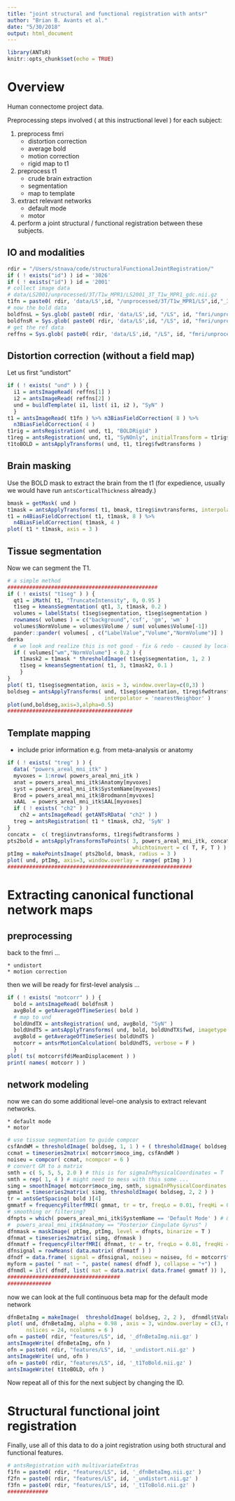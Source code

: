 ```yaml
---
title: "joint structural and functional registration with antsr"
author: "Brian B. Avants et al."
date: "5/30/2018"
output: html_document
---
```


```r
library(ANTsR)
knitr::opts_chunk$set(echo = TRUE)
```

# Overview

Human connectome project data.

Preprocessing steps involved ( at this instructional level ) for each subject:

1. preprocess fmri
    * distortion correction
    * average bold
    * motion correction
    * rigid map to t1

2. preprocess t1
    * crude brain extraction
    * segmentation
    * map to template
    
3. extract relevant networks
    * default mode
    * motor 
    
4. perform a joint structural / functional registration between these subjects.

##  IO and modalities

```r
rdir = "/Users/stnava/code/structuralFunctionalJointRegistration/"
if ( ! exists("id") ) id = '3026'
if ( ! exists("id") ) id = '2001'
# collect image data
# data/LS2001/unprocessed/3T/T1w_MPR1/LS2001_3T_T1w_MPR1_gdc.nii.gz
t1fn = paste0( rdir, 'data/LS',id, "/unprocessed/3T/T1w_MPR1/LS",id,"_3T_T1w_MPR1_gdc.nii.gz")
# now the bold data
boldfnsL = Sys.glob( paste0( rdir, 'data/LS',id, "/LS", id, "fmri/unprocessed/3T/rfMRI_REST1_*/*REST1_LR_gdc.nii.gz" ) )
boldfnsR = Sys.glob( paste0( rdir, 'data/LS',id, "/LS", id, "fmri/unprocessed/3T/rfMRI_REST1_*/*REST1_RL_gdc.nii.gz" ) )
# get the ref data
reffns = Sys.glob( paste0( rdir, 'data/LS',id, "/LS", id, "fmri/unprocessed/3T/rfMRI_REST1_*/*SBRef_gdc.nii.gz" ) )
```

##  Distortion correction (without a field map)

Let us first "undistort"

```r
if ( ! exists( "und" ) ) {
  i1 = antsImageRead( reffns[1] )
  i2 = antsImageRead( reffns[2] )
  und = buildTemplate( i1, list( i1, i2 ), "SyN" )
  } 
t1 = antsImageRead( t1fn ) %>% n3BiasFieldCorrection( 8 ) %>%
  n3BiasFieldCorrection( 4 )
t1rig = antsRegistration( und, t1, "BOLDRigid" )
t1reg = antsRegistration( und, t1, "SyNOnly", initialTransform = t1rig$fwd  )
t1toBOLD = antsApplyTransforms( und, t1, t1reg$fwdtransforms )
```



## Brain masking

Use the BOLD mask to extract the brain from the t1 (for expedience, usually we 
would have run `antsCorticalThickness` already.)

```r
bmask = getMask( und )
t1mask = antsApplyTransforms( t1, bmask, t1reg$invtransforms, interpolator = 'nearestNeighbor' )
t1 = n4BiasFieldCorrection( t1, t1mask, 8 ) %>%
  n4BiasFieldCorrection( t1mask, 4 )
plot( t1 * t1mask, axis = 3 )
```


## Tissue segmentation

Now we can segment the T1.

```r
# a simple method
################################################
if ( ! exists( "t1seg" ) ) {
  qt1 = iMath( t1, "TruncateIntensity", 0, 0.95 )
  t1seg = kmeansSegmentation( qt1, 3, t1mask, 0.2 ) 
  volumes = labelStats( t1seg$segmentation, t1seg$segmentation )
  rownames( volumes ) = c("background",'csf', 'gm', 'wm' )
  volumes$NormVolume = volumes$Volume / sum( volumes$Volume[-1])
  pander::pander( volumes[ , c("LabelValue","Volume","NormVolume")] )
derka
  # we look and realize this is not good - fix & redo - caused by local hyperintensity
  if ( volumes["wm","NormVolume"] < 0.2 ) {
    t1mask2 = t1mask * thresholdImage( t1seg$segmentation, 1, 2 )
    t1seg = kmeansSegmentation( t1, 3, t1mask2, 0.1 ) 
    }
}
plot( t1, t1seg$segmentation, axis = 3, window.overlay=c(0,3) )
boldseg = antsApplyTransforms( und, t1seg$segmentation, t1reg$fwdtransforms, 
                               interpolator = 'nearestNeighbor' )
plot(und,boldseg,axis=3,alpha=0.5)
########################################
```


## Template mapping

* include prior information e.g. from meta-analysis or anatomy

```r
if ( ! exists( "treg" ) ) {
  data( "powers_areal_mni_itk" )
  myvoxes = 1:nrow( powers_areal_mni_itk )
  anat = powers_areal_mni_itk$Anatomy[myvoxes]
  syst = powers_areal_mni_itk$SystemName[myvoxes]
  Brod = powers_areal_mni_itk$Brodmann[myvoxes]
  xAAL  = powers_areal_mni_itk$AAL[myvoxes]
  if ( ! exists( "ch2" ) )
    ch2 = antsImageRead( getANTsRData( "ch2" ) )
  treg = antsRegistration( t1 * t1mask, ch2, 'SyN' )
}
concatx =  c( treg$invtransforms, t1reg$fwdtransforms )
pts2bold = antsApplyTransformsToPoints( 3, powers_areal_mni_itk, concatx, 
                                        whichtoinvert = c( T, F, T ) )
ptImg = makePointsImage( pts2bold, bmask, radius = 3 )
plot( und, ptImg, axis=3, window.overlay = range( ptImg ) )
###########################################################
```


# Extracting canonical functional network maps


## preprocessing

back to the fmri ...

    * undistort
    * motion correction

then we will be ready for first-level analysis ...

```r
if ( ! exists( "motcorr" ) ) {
  bold = antsImageRead( boldfnsR )
  avgBold = getAverageOfTimeSeries( bold )
  # map to und 
  boldUndTX = antsRegistration( und, avgBold, "SyN" )
  boldUndTS = antsApplyTransforms( und, bold, boldUndTX$fwd, imagetype = 3  )
  avgBold = getAverageOfTimeSeries( boldUndTS )
  motcorr = antsrMotionCalculation( boldUndTS, verbose = F )
  }
plot( ts( motcorr$fd$MeanDisplacement ) )
print( names( motcorr ) )
````

## network modeling

now we can do some additional level-one analysis to extract relevant networks.

    * default mode
    * motor 

```r
# use tissue segmentation to guide compcor 
csfAndWM = thresholdImage( boldseg, 1, 1 ) + ( thresholdImage( boldseg, 3, 3 ) %>% iMath("ME",1))
ccmat = timeseries2matrix( motcorr$moco_img, csfAndWM )
noiseu = compcor( ccmat, ncompcor = 6 )
# convert GM to a matrix
smth = c( 5, 5, 5, 2.0 ) # this is for sigmaInPhysicalCoordinates = T
smth = rep( 1, 4 ) # might need to mess with this some ...
simg = smoothImage( motcorr$moco_img, smth, sigmaInPhysicalCoordinates = F )
gmmat = timeseries2matrix( simg, thresholdImage( boldseg, 2, 2 ) )
tr = antsGetSpacing( bold )[4]
gmmatf = frequencyFilterfMRI( gmmat, tr = tr, freqLo = 0.01, freqHi = 0.1,  opt = "trig" )
# smoothing or filtering?
dfnpts = which( powers_areal_mni_itk$SystemName == 'Default Mode' ) # & 
#  powers_areal_mni_itk$Anatomy == "Posterior Cingulate Gyrus" )
dfnmask = maskImage( ptImg, ptImg, level = dfnpts, binarize = T )
dfnmat = timeseries2matrix( simg, dfnmask )
dfnmatf = frequencyFilterfMRI( dfnmat, tr = tr, freqLo = 0.01, freqHi = 0.1,  opt = "trig" )
dfnsignal = rowMeans( data.matrix( dfnmatf ) )
dfndf = data.frame( signal = dfnsignal, noiseu = noiseu, fd = motcorr$fd )
myform = paste( " mat ~ ", paste( names( dfndf ), collapse = "+") )
dfnmdl = ilr( dfndf, list( mat = data.matrix( data.frame( gmmatf )) ), myform )
####################################
##############
```

now we can look at the full continuous beta map for the default mode network

```r
dfnBetaImg = makeImage(  thresholdImage( boldseg, 2, 2 ),  dfnmdl$tValue["signal",] )
plot( und, dfnBetaImg, alpha = 0.98 , axis = 3, window.overlay = c(3, max(dfnBetaImg )),
      nslices = 24, ncolumns = 6 )
ofn = paste0( rdir, "features/LS", id, '_dfnBetaImg.nii.gz' )
antsImageWrite( dfnBetaImg, ofn )
ofn = paste0( rdir, "features/LS", id, '_undistort.nii.gz' )
antsImageWrite( und, ofn )
ofn = paste0( rdir, "features/LS", id, '_t1ToBold.nii.gz' )
antsImageWrite( t1toBOLD, ofn )
```


Now repeat all of this for the next subject by changing the ID.


# Structural functional joint registration

Finally, use all of this data to do a joint registration using both structural 
and functional features.

```r
# antsRegistration with multivariateExtras
f1fn = paste0( rdir, "features/LS", id, '_dfnBetaImg.nii.gz' )
f2fn = paste0( rdir, "features/LS", id, '_undistort.nii.gz' )
f3fn = paste0( rdir, "features/LS", id, '_t1ToBold.nii.gz' )
#############
```

